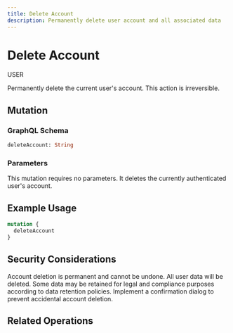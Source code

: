 ```yaml
---
title: Delete Account
description: Permanently delete user account and all associated data
---
```



<div className="relative overflow-hidden rounded-xl border bg-gradient-to-br from-teal-500/10 via-emerald-500/10 to-cyan-500/10 p-8 backdrop-blur-sm mb-8">
  <div className="relative z-10">
    <div className="flex items-center gap-3 mb-4">
      <h1 className="text-3xl font-bold bg-gradient-to-r from-teal-400 to-emerald-400 bg-clip-text text-transparent">
        Delete Account
      </h1>
      <div className="inline-flex items-center px-3 py-1 rounded-full text-xs font-medium bg-teal-500/20 text-teal-400 border border-teal-500/30">
        USER
      </div>
    </div>
    <p className="text-muted-foreground max-w-2xl">
      Permanently delete the current user's account. This action is irreversible.
    </p>
  </div>
</div>

## Mutation

<div className="relative overflow-hidden rounded-lg border border-teal-500/20 bg-gradient-to-br from-teal-500/5 to-emerald-500/5 p-6 my-6">
  <h3 className="text-lg font-semibold text-teal-400 mb-4">GraphQL Schema</h3>

```graphql
deleteAccount: String
```
</div>

### Parameters

<div className="rounded-lg border border-emerald-500/20 bg-card p-6 my-6">
  <p className="text-sm text-muted-foreground">This mutation requires no parameters. It deletes the currently authenticated user's account.</p>
</div>

## Example Usage

```graphql
mutation {
  deleteAccount
}
```

## Security Considerations

<div className="space-y-4 my-6">
  <Callout type="error" title="Irreversible Action">
    Account deletion is permanent and cannot be undone. All user data will be deleted.
  </Callout>

  <Callout type="warn" title="Data Retention">
    Some data may be retained for legal and compliance purposes according to data retention policies.
  </Callout>

  <Callout type="info" title="Confirmation Required">
    Implement a confirmation dialog to prevent accidental account deletion.
  </Callout>
</div>

## Related Operations

<Cards>
  <Card title="Get User" href="/docs/api/user/get-user" />
  <Card title="Suspend User (Admin)" href="/docs/api/user/suspend-user-by-admin" />
</Cards>
